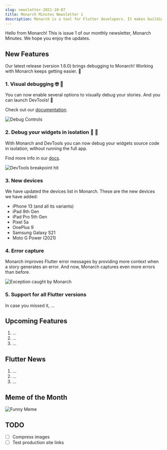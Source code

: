 ```yaml
---
slug: newsletter-2021-10-07
title: Monarch Minutes Newsletter 1
description: Monarch is a tool for Flutter developers. It makes building beautiful apps a simpler and faster experience.
---
```



Hello from Monarch! This is issue 1 of our monthly newsletter, Monarch Minutes. We hope you enjoy the updates. 

## New Features

Our latest release (version 1.6.0) brings debugging to Monarch! Working with 
Monarch keeps getting easier. 🙌

### 1. Visual debugging 🤓 🐛
You can now enable several options to visually debug your stories. And you can launch
DevTools! 🚀 

Check out our [documentation](/docs/debug-your-story).

<img className="docs-screenshot macos" alt="Debug Controls" 
    src={debug_controls} />

### 2. Debug your widgets in isolation 🦾 🤯
With Monarch and DevTools you can now debug your widgets source code in isolation, 
without running the full app.

Find more info in our [docs](/docs/debug-your-story#debug-your-widgets-source-code).

<img className="docs-screenshot macos" alt="DevTools breakpoint hit" 
    src={devtools_breakpoint_hit} />

### 3. New devices
We have updated the devices list in Monarch. These are the new devices we have added:

- iPhone 13 (and all its variants)
- iPad 9th Gen
- iPad Pro 5th Gen
- Pixel 5a
- OnePlus 9
- Samsung Galaxy S21
- Moto G Power (2021)

### 4. Error capture
Monarch improves Flutter error messages by providing more context when a story 
generates an error. And now, Monarch captures even more errors than before.

<img className="docs-screenshot macos" alt="Exception caught by Monarch" 
    src={exception_caught_by_monarch} />

### 5. Support for all Flutter versions
In case you missed it, ...

## Upcoming Features
1. ...
2. ...
3. ...

## Flutter News
1. ...
2. ...
3. ...

## Meme of the Month

<img alt="Funny Meme" src={meme_01} />

## TODO
- [ ] Compress images
- [ ] Test production site links